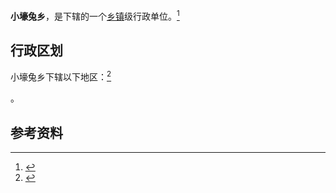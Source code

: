 {{中国乡级行政区|61/08/02/206/000}}

'''小壕兔乡'''，是{{PRC admin/fullname|61/08/02/206/000|3}}下辖的一个[[乡镇|乡镇]]级行政单位。<ref>{{PRC admin/ref sgc|{{PRC admin/parent|61/08/02/206/000}}}}</ref>

== 行政区划 ==

小壕兔乡下辖以下地区：<ref>{{PRC admin/ref sgc|61/08/02/206/000}}</ref>

{{PRC admin/children|61/08/02/206/000}}。

== 参考资料 ==

{{reflist}}

{{行政区划小作品}}
{{PRC admin/navcat|61/08/02/206/000}}